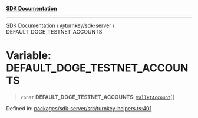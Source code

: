 [**SDK Documentation**](../../../README.mdx)

***

[SDK Documentation](../../../packages.mdx) / [@turnkey/sdk-server](../README.mdx) / DEFAULT\_DOGE\_TESTNET\_ACCOUNTS

# Variable: DEFAULT\_DOGE\_TESTNET\_ACCOUNTS

> `const` **DEFAULT\_DOGE\_TESTNET\_ACCOUNTS**: [`WalletAccount`](../interfaces/WalletAccount.mdx)[]

Defined in: [packages/sdk-server/src/turnkey-helpers.ts:401](https://github.com/tkhq/sdk/blob/e1b1a69bdd608320aaf03cc2dbbf68dc0c52b28d/packages/sdk-server/src/turnkey-helpers.ts#L401)
